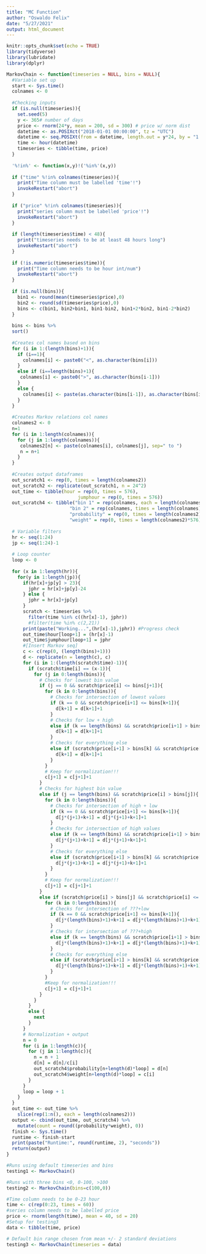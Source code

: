 ```yaml
---
title: "MC Function"
author: "Oswaldo Felix"
date: "5/27/2021"
output: html_document
---
```


```r
knitr::opts_chunk$set(echo = TRUE)
library(tidyverse)
library(lubridate)
library(dplyr)
```

```r
MarkovChain <- function(timeseries = NULL, bins = NULL){
  #Variable set up
  start <- Sys.time()
  colnames <- 0
  
  #Checking inputs
  if (is.null(timeseries)){
    set.seed(5)
    y <- 365# number of days
    price <- rnorm(24*y, mean = 200, sd = 300) # price w/ norm dist
    datetime <- as.POSIXct("2018-01-01 00:00:00", tz = "UTC")
    datetime <- seq.POSIXt(from = datetime, length.out = y*24, by = "1 hour")
    time <- hour(datetime)
    timeseries <- tibble(time, price) 
  }
  
  '%!in%' <- function(x,y)!('%in%'(x,y))
  
  if ("time" %!in% colnames(timeseries)){
    print("Time column must be labelled 'time'!")
    invokeRestart("abort")
  }
  
  if ("price" %!in% colnames(timeseries)){
    print("series column must be labelled 'price'!")
    invokeRestart("abort") 
  }
  
  if (length(timeseries$time) < 48){
    print("timeseries needs to be at least 48 hours long")
    invokeRestart("abort")
  }
  
  if (!is.numeric(timeseries$time)){
    print("Time column needs to be hour int/num")
    invokeRestart("abort")
  }
  
  if (is.null(bins)){
    bin1 <- round(mean(timeseries$price),0)
    bin2 <- round(sd(timeseries$price),0)
    bins <- c(bin1, bin2+bin1, bin1-bin2, bin1+2*bin2, bin1-2*bin2)
  }
  
  bins <- bins %>% 
  sort()
  
  #Creates col names based on bins
  for (i in 1:(length(bins)+1)){
    if (i==1){
      colnames[i] <- paste0("<", as.character(bins[i]))
    }
    else if (i==length(bins)+1){
     colnames[i] <- paste0(">", as.character(bins[i-1])) 
    }
    else {
      colnames[i] <- paste(as.character(bins[i-1]), as.character(bins[i]), sep="-")
    }
  }
  
  #Creates Markov relations col names
  colnames2 <- 0
  n=1
  for (i in 1:length(colnames)){
    for (j in 1:length(colnames)){
     colnames2[n] <- paste(colnames[i], colnames[j], sep=" to ")
     n = n+1
    }
  }
  
  #Creates output dataframes
  out_scratch1 <- rep(0, times = length(colnames2))
  out_scratch2 <- replicate(out_scratch1, n = 24^2)
  out_time <- tibble(hour = rep(0, times = 576),
                          jumphour = rep(0, times = 576))
  out_scratch4 <- tibble("bin 1" = rep(colnames, each = length(colnames), times = 576),
                       "bin 2" = rep(colnames, times = length(colnames)*576),
                       "probability" = rep(0, times = length(colnames2)*576),
                       "weight" = rep(0, times = length(colnames2)*576))
  
  # Variable filters
  hr <- seq(1:24)
  jp <- seq(1:24)-1
  
  # Loop counter
  loop <- 0
  
  for (x in 1:length(hr)){
    for(y in 1:length(jp)){
      if(hr[x]+jp[y] > 23){
        jphr = hr[x]+jp[y]-24
      } else {
        jphr = hr[x]+jp[y]
      }
      scratch <- timeseries %>%
        filter(time %in% c((hr[x]-1), jphr))
        #filter(time %in% c(2,21))
      print(paste("Working...",(hr[x]-1),jphr)) #Progress check
      out_time$hour[loop+1] = (hr[x]-1)
      out_time$jumphour[loop+1] = jphr
      #[Insert Markov seq]
      c <- c(rep(0, (length(bins)+1)))
      d <- replicate(n = length(c), c)
      for (i in 1:(length(scratch$time)-1)){
        if (scratch$time[i] == (x-1)){
          for (j in 0:length(bins)){
            # Checks for lowest bin value
            if (j == 0 && scratch$price[i] <= bins[j+1]){
              for (k in 0:length(bins)){
                # Checks for intersection of lowest values
                if (k == 0 && scratch$price[i+1] <= bins[k+1]){
                  d[k+1] = d[k+1]+1
                }
                # Checks for low + high
                else if (k == length(bins) && scratch$price[i+1] > bins[k]){
                  d[k+1] = d[k+1]+1
                }
                # Checks for everything else
                else if (scratch$price[i+1] > bins[k] && scratch$price[i+1] <= bins[k+1]){
                  d[k+1] = d[k+1]+1
                }
              }
              # Keep for normalization!!!
              c[j+1] = c[j+1]+1
            }
            # Checks for highest bin value
            else if (j == length(bins) && scratch$price[i] > bins[j]){
              for (k in 0:length(bins)){
                # Checks for intersection of high + low
                if (k == 0 && scratch$price[i+1] <= bins[k+1]){
                  d[j*(j+1)+k+1] = d[j*(j+1)+k+1]+1
                }
                # Checks for intersection of high values
                else if (k == length(bins) && scratch$price[i+1] > bins[k]){
                  d[j*(j+1)+k+1] = d[j*(j+1)+k+1]+1
                }
                # Checks for everything else
                else if (scratch$price[i+1] > bins[k] && scratch$price[i+1] <= bins[k+1]){
                  d[j*(j+1)+k+1] = d[j*(j+1)+k+1]+1
                }
              }
              # Keep for normalization!!!
              c[j+1] = c[j+1]+1
            }
            else if (scratch$price[i] > bins[j] && scratch$price[i] <= bins[j+1]){
              for (k in 0:length(bins)){
                # Checks for intersection of ???+low
                if (k == 0 && scratch$price[i+1] <= bins[k+1]){
                  d[j*(length(bins)+1)+k+1] = d[j*(length(bins)+1)+k+1]+1
                }
                # Checks for intersection of ???+high
                else if (k == length(bins) && scratch$price[i+1] > bins[k]){
                  d[j*(length(bins)+1)+k+1] = d[j*(length(bins)+1)+k+1]+1
                }
                # Checks for everything else
                else if (scratch$price[i+1] > bins[k] && scratch$price[i+1] <= bins[k+1]){
                  d[j*(length(bins)+1)+k+1] = d[j*(length(bins)+1)+k+1]+1
                }
              }
              #Keep for normalization!!!
              c[j+1] = c[j+1]+1
            }
          }
        }
        else {
          next
        }
      }
      # Normalization + output
      n = 0
      for (i in 1:length(c)){
        for (j in 1:length(c)){
          n = n + 1
          d[n] = d[n]/c[i]
          out_scratch4$probability[n+length(d)*loop] = d[n]
          out_scratch4$weight[n+length(d)*loop] = c[i]
        }
      }
      loop = loop + 1
    }
  }
  out_time <- out_time %>% 
    slice(rep(1:n(), each = length(colnames2)))
  output <- cbind(out_time, out_scratch4) %>% 
    mutate(count = round((probability*weight), 0))
  finish <- Sys.time()
  runtime <- finish-start
  print(paste("Runtime:", round(runtime, 2), "seconds"))
  return(output)
}
```

```r
#Runs using default timeseries and bins
testing1 <- MarkovChain()

#Runs with three bins <0, 0-100, >100
testing2 <- MarkovChain(bins=c(100,0))

#Time column needs to be 0-23 hour
time <- c(rep(0:23, times = 60))
#series column needs to be labelled price
price <- rnorm(length(time), mean = 40, sd = 20)
#Setup for testing3
data <- tibble(time, price)

# Default bin range chosen from mean +/- 2 standard deviations
testing3 <- MarkovChain(timeseries = data)
```


